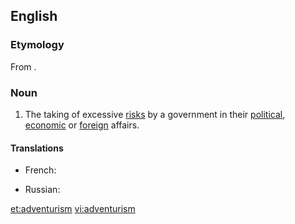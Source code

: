 ==English==

===Etymology===
From {{suffix|adventure|ism}}.

===Noun===
{{en-noun|-}}

# The taking of excessive [[risk]]s by a government in their [[political]], [[economic]] or [[foreign]] affairs.

====Translations====
{{trans-top|policy led by excessive risk taking}}
* French: {{t|fr|aventurisme|m}}
{{trans-mid}}
* Russian: {{t|ru|авантюризм|m|sc=Cyrl}}
{{trans-bottom}}

[[et:adventurism]]
[[vi:adventurism]]